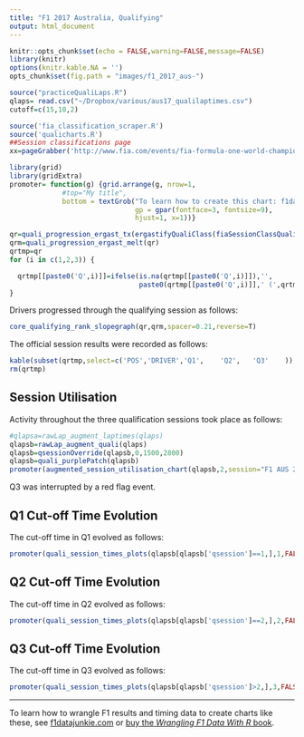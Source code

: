 ```yaml
---
title: "F1 2017 Australia, Qualifying"
output: html_document
---
```


```r
knitr::opts_chunk$set(echo = FALSE,warning=FALSE,message=FALSE)
library(knitr)
options(knitr.kable.NA = '')
opts_chunk$set(fig.path = "images/f1_2017_aus-")
```

```r
source("practiceQualiLaps.R")
qlaps= read.csv("~/Dropbox/various/aus17_qualilaptimes.csv")
cutoff=c(15,10,2)
```

```r
source('fia_classification_scraper.R')
source('qualicharts.R')
##Session classifications page
xx=pageGrabber('http://www.fia.com/events/fia-formula-one-world-championship/season-2017/session-classifications-19')
```

```r
library(grid)
library(gridExtra)
promoter= function(g) {grid.arrange(g, nrow=1,
             #top="My title", 
             bottom = textGrob("To learn how to create this chart: f1datajunkie.com",
                               gp = gpar(fontface=3, fontsize=9),
                               hjust=1, x=1))}
```
```r
qr=quali_progression_ergast_tx(ergastifyQualiClass(fiaSessionClassQualifyingTidy(fiaTableGrabber(xx,4))))
qrm=quali_progression_ergast_melt(qr)
qrtmp=qr
for (i in c(1,2,3)) {

  qrtmp[[paste0('Q',i)]]=ifelse(is.na(qrtmp[[paste0('Q',i)]]),'',
                                paste0(qrtmp[[paste0('Q',i)]],' (',qrtmp[[paste0('q',i,'pos')]],')'))
}
```

Drivers progressed through the qualifying session as follows:
```r
core_qualifying_rank_slopegraph(qr,qrm,spacer=0.21,reverse=T)
```

The official session results were recorded as follows:
```r
kable(subset(qrtmp,select=c('POS','DRIVER','Q1',	'Q2',	'Q3'	)), format='markdown',row.names = FALSE)
rm(qrtmp)
```


## Session Utilisation

Activity throughout the three qualification sessions took place as follows:

```r
#qlapsa=rawLap_augment_laptimes(qlaps)
qlapsb=rawLap_augment_quali(qlaps)
qlapsb=qsessionOverride(qlapsb,0,1500,2800)
qlapsb=quali_purplePatch(qlapsb)
promoter(augmented_session_utilisation_chart(qlapsb,2,session="F1 AUS 2017, Qualifying"))
```

Q3 was interrupted by a red flag event.

## Q1 Cut-off Time Evolution

The cut-off time in Q1 evolved as follows:

```r
promoter(quali_session_times_plots(qlapsb[qlapsb['qsession']==1,],1,FALSE,FALSE,TRUE,cutoff)+theme_bw())
```

## Q2 Cut-off Time Evolution

The cut-off time in Q2 evolved as follows:

```r
promoter(quali_session_times_plots(qlapsb[qlapsb['qsession']==2,],2,FALSE,FALSE,TRUE,cutoff)+theme_bw())
```

## Q3 Cut-off Time Evolution

The cut-off time in Q3 evolved as follows:

```r
promoter(quali_session_times_plots(qlapsb[qlapsb['qsession']>2,],3,FALSE,FALSE,TRUE,cutoff)+theme_bw())
```

---
 To learn how to wrangle F1 results and timing data to create charts like these, see [f1datajunkie.com](https://f1datajunkie.com) or [buy the *Wrangling F1 Data With R* book](https://leanpub.com/wranglingf1datawithr).